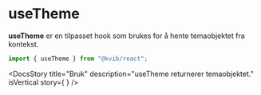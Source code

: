 
<Meta title="Hooks/useTheme" />

# useTheme

**useTheme** er en tilpasset hook som brukes for å hente temaobjektet fra kontekst.

```jsx
import { useTheme } from "@kvib/react";
```

<Feedback component="useTheme"/>

<DocsContainer>

<DocsStory
  title="Bruk"
  description="useTheme returnerer temaobjektet."
  isVertical
  story={
    <Canvas>
      <ThemeExample/>
      <Source code={ThemeStrings} dark/>
    </Canvas>
  }
/>

</DocsContainer>